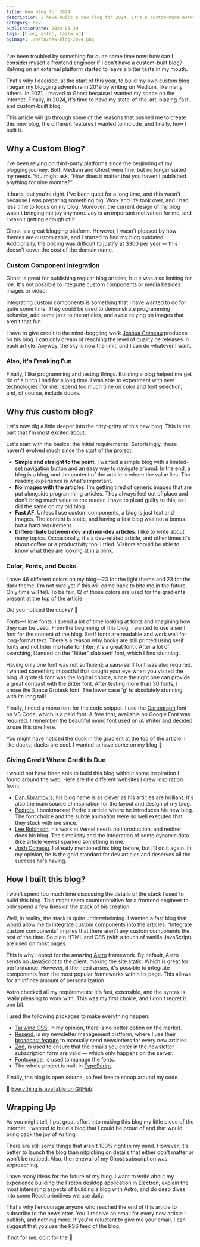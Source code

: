 ```yaml
---
title: New blog for 2024
description: I have built a new blog for 2024. It's a custom-made Astro website with Tailwind CSS and the Resend newsletter platform.
category: dev
publicationDate: 2024-05-20
tags: [blog, astro, tailwind]
ogImage: ./meta/new-blog-2024.png
---
```



I've been troubled by something for quite some time now: how can I consider myself a frontend engineer if I don't have a custom-built blog? Relying on an external platform started to leave a bitter taste in my mouth.

That's why I decided, at the start of this year, to build my own custom blog. I began my blogging adventure in 2019 by writing on Medium, like many others. In 2021, I moved to Ghost because I wanted my space on the Internet. Finally, in 2024, it's time to have my state-of-the-art, blazing-fast, and custom-built blog.

This article will go through some of the reasons that pushed me to create this new blog, the different features I wanted to include, and finally, how I built it.

## Why a Custom Blog?

I've been relying on third-party platforms since the beginning of my blogging journey. Both Medium and Ghost were fine, but no longer suited my needs. You might ask, “How does it matter that you haven't published anything for nine months?”

It hurts, but you're right. I've been quiet for a long time, and this wasn't because I was preparing something big. Work and life took over, and I had less time to focus on my blog. Moreover, the current design of my blog wasn't bringing me joy anymore. Joy is an important motivation for me, and I wasn't getting enough of it.

Ghost is a great blogging platform. However, I wasn't pleased by how themes are customizable, and I started to find my blog outdated. Additionally, the pricing was difficult to justify at $300 per year — this doesn't cover the cost of the domain name.

### Custom Component Integration

Ghost is great for publishing regular blog articles, but it was also limiting for me. It's not possible to integrate custom components or media besides images or video.

Integrating custom components is something that I have wanted to do for quite some time. They could be used to demonstrate programming behavior, add some jazz to the articles, and avoid relying on images that aren't that fun.

I have to give credit to the mind-boggling work [Joshua Comeau](https://www.joshwcomeau.com/css/center-a-div/) produces on his blog. I can only dream of reaching the level of quality he releases in each article. Anyway, the sky is now the limit, and I can do whatever I want.

### Also, it's Freaking Fun

Finally, I like programming and testing things. Building a blog helped me get rid of a hitch I had for a long time. I was able to experiment with new technologies (for me), spend too much time on color and font selection, and, of course, include ducks.

## Why _this_ custom blog?

Let's now dig a little deeper into the nitty-gritty of this new blog. This is the part that I'm most excited about.

Let's start with the basics: the initial requirements. Surprisingly, these haven't evolved much since the start of the project.

-   **Simple and straight to the point**. I wanted a simple blog with a limited-set navigation button and an easy way to navigate around. In the end, a blog is a blog, and the content of the article is where the value lies. The reading experience is what's important.
-   **No images with the articles**. I'm getting tired of generic images that are put alongside programming articles. They always feel out of place and don't bring much value to the reader. I have to plead guilty to this, as I did the same on my old blog.
-   **Fast AF**. Unless I use custom components, a blog is just text and images. The content is static, and having a fast blog was not a bonus but a hard requirement.
-   **Differentiate between dev and non-dev articles**. I like to write about many topics. Occasionally, it's a dev-related article, and other times it's about coffee or a productivity tool I tried. Visitors should be able to know what they are looking at in a blink.

### Color, Fonts, and Ducks

I have 46 different colors on my blog—23 for the light theme and 23 for the dark theme. I'm not sure yet if this will come back to bite me in the future. Only time will tell. To be fair, 12 of those colors are used for the gradients present at the top of the article

Did you noticed the ducks? 🦆

<Colors />

Fonts—I love fonts. I spend a lot of time looking at fonts and imagining how they can be used. From the beginning of this blog, I wanted to use a serif font for the content of the blog. Serif fonts are readable and work well for long-format text. There's a reason why books are still printed using serif fonts and not Inter (no hate for Inter; it's a great font). After a lot of searching, I landed on the “Bitter” slab serif font, which I find stunning.

Having only one font was not sufficient; a sans-serif font was also required. I wanted something impactful that caught your eye when you visited the blog. A grotesk font was the logical choice, since the right one can provide a great contrast with the Bitter font. After testing more than 30 fonts, I chose the Space Grotesk font. The lower case 'g' is absolutely stunning with its long tail!

Finally, I need a mono font for the code snippet. I use the [Cartograph](https://connary.com/cartograph.html) font on VS Code, which is a paid font. A free font, available on Google Font was required. I remember the beautiful [mono font](https://fontsource.org/fonts/ia-writer-mono) used on iA Writer and decided to use this one here.

<Fonts />

You might have noticed the duck in the gradient at the top of the article. I like ducks; ducks are cool. I wanted to have some on my blog 🦆

### Giving Credit Where Credit Is Due

I would not have been able to build this blog without some inspiration I found around the web. Here are the different websites I drew inspiration from:

-   [Dan Abramov's](https://overreacted.io/), his blog name is as clever as his articles are brilliant. It's also the main source of inspiration for the layout and design of my blog.
-   [Pedro's](https://ped.ro/), I bookmarked Pedro's article where he introduces his new blog. The font choice and the subtle animation were so well executed that they stuck with me since.
-   [Lee Robinson](https://leerob.io/), his work at Vercel needs no introduction, and neither does his blog. The simplicity and the integration of some dynamic data (like article views) sparked something in me.
-   [Josh Comeau](https://www.joshwcomeau.com/), I already mentioned his blog before, but I'll do it again. In my opinion, he is the gold standard for dev articles and deserves all the success he's having.

## How I built this blog?

I won't spend too much time discussing the details of the stack I used to build this blog. This might seem counterintuitive for a frontend engineer to only spend a few lines on the stack of his creation.

Well, in reality, the stack is quite underwhelming. I wanted a fast blog that would allow me to integrate custom components into the articles. “Integrate custom components” implies that there aren't any custom components the rest of the time. So plain HTML and CSS (with a touch of vanilla JavaScript) are used on most pages.

This is why I opted for the amazing [Astro](https://astro.build/) framework. By default, Astro sends no JavaScript to the client, making the site static. Which is great for performance. However, if the need arises, it's possible to integrate components from the most popular frameworks within its page. This allows for an infinite amount of personalization.

Astro checked all my requirements: it's fast, extensible, and the syntax is really pleasing to work with. This was my first choice, and I don't regret it one bit.

I used the following packages to make everything happen:

-   [Tailwind CSS](https://tailwindcss.com/), in my opinion, there is no better option on the market.
-   [Resend](https://resend.com), is my newsletter management platform, where I use their [broadcast feature](https://resend.com/blog/send-marketing-emails-with-resend-broadcasts) to manually send newsletters for every new articles.
-   [Zod](https://zod.dev/), is used to ensure that the emails you enter in the newsletter subscription form are valid — which only happens on the server.
-   [Fontsource](https://fontsource.org/), is used to manage the fonts.
-   The whole project is built in [TypeScript](https://www.typescriptlang.org/).

Finally, the blog is open source, so feel free to snoop around my code.

🦆 [Everything is available on GitHub](https://github.com/flavienbonvin/flavien-bonvin).

## Wrapping Up

As you might tell, I put great effort into making this blog my little piece of the Internet. I wanted to build a blog that I could be proud of and that would bring back the joy of writing.

There are still some things that aren't 100% right in my mind. However, it's better to launch the blog than nitpicking on details that either don't matter or won't be noticed. Also, the renewal of my Ghost subscription was approaching.

I have many ideas for the future of my blog. I want to write about my experience building the Proton desktop application in Electron, explain the most interesting aspects of building a blog with Astro, and do deep dives into some React primitives we use daily.

That's why I encourage anyone who reached the end of this article to subscribe to the newsletter. You'll receive an email for every new article I publish, and nothing more. If you're reluctant to give me your email, I can suggest that you use the RSS feed of the blog.

If not for me, do it for the 🦆
